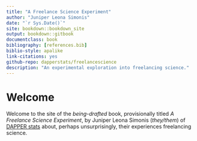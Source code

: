```yaml
--- 
title: "A Freelance Science Experiment"
author: "Juniper Leona Simonis"
date: "`r Sys.Date()`"
site: bookdown::bookdown_site
output: bookdown::gitbook
documentclass: book
bibliography: [references.bib]
biblio-style: apalike
link-citations: yes
github-repo: dapperstats/freelancescience
description: "An experimental exploration into freelancing science."
---
```


# Welcome {-}

Welcome to the site of the *being-drafted* book,
provisionally titled *A Freelance Science Experiment*,
by Juniper Leona Simonis (*they/them*)
of [DAPPER stats](http://dapperstats.com)
about, perhaps unsurprisingly, 
their experiences freelancing science.
